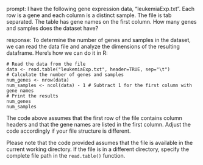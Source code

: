 prompt:
I have the following gene expression data, "leukemiaExp.txt". Each row is a gene and each column is a distinct sample. The file is tab separated. The table has gene names on the first column. How many genes and samples does the dataset have?

response:
To determine the number of genes and samples in the dataset, we can read the data file and analyze the dimensions of the resulting dataframe. Here's how we can do it in R:

```
# Read the data from the file
data <- read.table("leukemiaExp.txt", header=TRUE, sep="\t")
# Calculate the number of genes and samples
num_genes <- nrow(data)
num_samples <- ncol(data) - 1 # Subtract 1 for the first column with gene names
# Print the results
num_genes
num_samples
```

The code above assumes that the first row of the file contains column headers and that the gene names are listed in the first column. Adjust the code accordingly if your file structure is different.

Please note that the code provided assumes that the file is available in the current working directory. If the file is in a different directory, specify the complete file path in the `read.table()` function.
